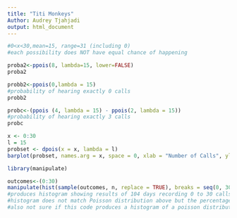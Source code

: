 ```yaml
---
title: "Titi Monkeys"
Author: Audrey Tjahjadi
output: html_document
---
```


```r
#0<x<30,mean=15, range=31 (including 0)
#each possibility does NOT have equal chance of happening

proba2<-ppois(8, lambda=15, lower=FALSE)
proba2
```
```r
probb2<-ppois(0,lambda = 15)
#probability of hearing exactly 0 calls
probb2
```

```r
probc<-(ppois (4, lambda = 15) - ppois(2, lambda = 15))
#probability of hearing exactly 3 calls
probc
```

```r
x <- 0:30
l = 15
probset <- dpois(x = x, lambda = l)
barplot(probset, names.arg = x, space = 0, xlab = "Number of Calls", ylab = "Probability", xlim = c(0, 30), col = "purple", main = "Probability Mass Function")
```
```r
library(manipulate)

outcomes<-(0:30)
manipulate(hist(sample(outcomes, n, replace = TRUE), breaks = seq(0, 30, 1), col = "purple", probability = TRUE, main = paste("Histogram of Outcomes of ", n, " Days of Listening", sep = ""), xlab = "Number of Calls", ylab = "probability", xlim = c(0,30), ylim = c(0, .09)), n = slider(0, 10000, initial = 104, step = 100))
#produces histogram showing results of 104 days recording 0 to 30 calls 
#histogram does not match Poisson distribution above but the percentages seem like they could be correct
#also not sure if this code produces a histogram of a poisson distribution or normal distribution but I think this works
```


